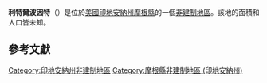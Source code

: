 {{noteTA
|G1=USState
|G2=地名
|G3=Unit
}}
{{Infobox settlement
|official_name            = 利特爾波因特
|native_name = Little Point
|settlement_type          = [[非建制地區|非建制地區]]
|image_skyline            = 
|imagesize                = 
|pushpin_map              = USA Indiana
|pushpin_label            = 利特爾波因特
|pushpin_label_position   = top
|pushpin_map_caption      = 利特爾波因特在印地安納州的位置
|subdivision_type         = [[世界政區索引|國家]]
|subdivision_type1        = [[美国州份|州份]]
|subdivision_type2        = [[印地安納州行政区划|縣]]
|subdivision_name         = [[美国|美国]]
|subdivision_name1        = [[印地安納州|印地安納州]]
|subdivision_name2        = [[摩根縣_(印地安納州)|摩根縣]]
|elevation_ft             = 778
|elevation_m              = 237
|area_total_km2           = 
|area_total_sq_mi         = 
|area_land_km2            = 
|area_land_sq_mi          = 
|area_water_km2           = 
|area_water_sq_mi         = 
|population_as_of         = 2010
|population_footnotes     = 
|population_total         = 
|population_metro         = 
|population_density_km2   = auto
|population_density_sq_mi = auto
|timezone                 = [[北美东部时区|北美东部时区]]
|utc_offset               = -5
|coordinates              = {{coord|39|33|54|N|86|37|55|W|display=inline,title}}
| coor_pinpoint           = 
| coordinates_footnotes   = 
|timezone_DST             = EDT
|utc_offset_DST           = -4
|postal_code_type         = [[美國郵區編號|郵區編號]]
|postal_code              = 46180
|area_code                = {{link-en|电话区号765|Area code 765|765}}
|blank_name = [[地名信息系统|GNIS ID]]
|blank_info = 449686<ref name="GNIS">{{cite gnis|449686|Little Point}}</ref>
}}
'''利特爾波因特'''（{{lang-en|Little Point}}）是位於[[美國|美國]][[印地安納州|印地安納州]][[摩根縣_(印地安納州)|摩根縣]]的一個[[非建制地區|非建制地區]]。該地的面積和人口皆未知。

== 參考文獻 ==
{{reflist}}

{{摩根縣 (印地安納州)}}

{{DEFAULTSORT:Little Point}}
[[Category:印地安納州非建制地區|Category:印地安納州非建制地區]]
[[Category:摩根縣非建制地區_(印地安納州)|Category:摩根縣非建制地區 (印地安納州)]]

{{Indiana-geo-stub}}